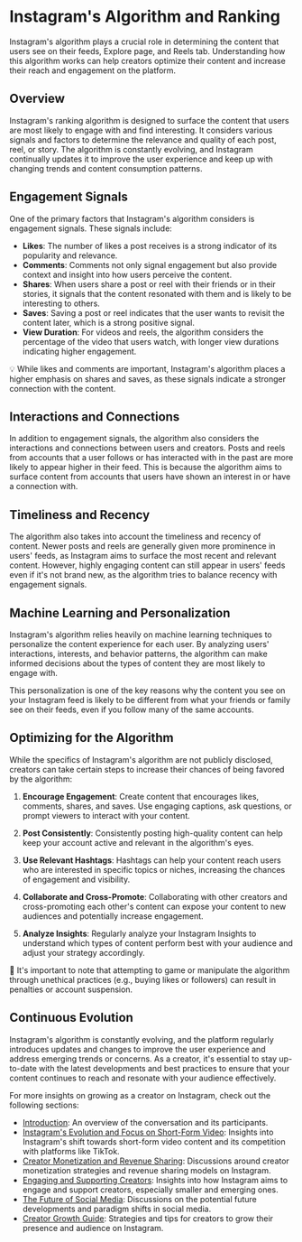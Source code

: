 
# Instagram's Algorithm and Ranking

Instagram's algorithm plays a crucial role in determining the content that users see on their feeds, Explore page, and Reels tab. Understanding how this algorithm works can help creators optimize their content and increase their reach and engagement on the platform.

## Overview

Instagram's ranking algorithm is designed to surface the content that users are most likely to engage with and find interesting. It considers various signals and factors to determine the relevance and quality of each post, reel, or story. The algorithm is constantly evolving, and Instagram continually updates it to improve the user experience and keep up with changing trends and content consumption patterns.

## Engagement Signals

One of the primary factors that Instagram's algorithm considers is engagement signals. These signals include:

- **Likes**: The number of likes a post receives is a strong indicator of its popularity and relevance.
- **Comments**: Comments not only signal engagement but also provide context and insight into how users perceive the content.
- **Shares**: When users share a post or reel with their friends or in their stories, it signals that the content resonated with them and is likely to be interesting to others.
- **Saves**: Saving a post or reel indicates that the user wants to revisit the content later, which is a strong positive signal.
- **View Duration**: For videos and reels, the algorithm considers the percentage of the video that users watch, with longer view durations indicating higher engagement.

<Callout>
💡 While likes and comments are important, Instagram's algorithm places a higher emphasis on shares and saves, as these signals indicate a stronger connection with the content.
</Callout>

## Interactions and Connections

In addition to engagement signals, the algorithm also considers the interactions and connections between users and creators. Posts and reels from accounts that a user follows or has interacted with in the past are more likely to appear higher in their feed. This is because the algorithm aims to surface content from accounts that users have shown an interest in or have a connection with.

## Timeliness and Recency

The algorithm also takes into account the timeliness and recency of content. Newer posts and reels are generally given more prominence in users' feeds, as Instagram aims to surface the most recent and relevant content. However, highly engaging content can still appear in users' feeds even if it's not brand new, as the algorithm tries to balance recency with engagement signals.

## Machine Learning and Personalization

Instagram's algorithm relies heavily on machine learning techniques to personalize the content experience for each user. By analyzing users' interactions, interests, and behavior patterns, the algorithm can make informed decisions about the types of content they are most likely to engage with.

This personalization is one of the key reasons why the content you see on your Instagram feed is likely to be different from what your friends or family see on their feeds, even if you follow many of the same accounts.

## Optimizing for the Algorithm

While the specifics of Instagram's algorithm are not publicly disclosed, creators can take certain steps to increase their chances of being favored by the algorithm:

1. **Encourage Engagement**: Create content that encourages likes, comments, shares, and saves. Use engaging captions, ask questions, or prompt viewers to interact with your content.

2. **Post Consistently**: Consistently posting high-quality content can help keep your account active and relevant in the algorithm's eyes.

3. **Use Relevant Hashtags**: Hashtags can help your content reach users who are interested in specific topics or niches, increasing the chances of engagement and visibility.

4. **Collaborate and Cross-Promote**: Collaborating with other creators and cross-promoting each other's content can expose your content to new audiences and potentially increase engagement.

5. **Analyze Insights**: Regularly analyze your Instagram Insights to understand which types of content perform best with your audience and adjust your strategy accordingly.

<Callout>
🚨 It's important to note that attempting to game or manipulate the algorithm through unethical practices (e.g., buying likes or followers) can result in penalties or account suspension.
</Callout>

## Continuous Evolution

Instagram's algorithm is constantly evolving, and the platform regularly introduces updates and changes to improve the user experience and address emerging trends or concerns. As a creator, it's essential to stay up-to-date with the latest developments and best practices to ensure that your content continues to reach and resonate with your audience effectively.

For more insights on growing as a creator on Instagram, check out the following sections:

- [Introduction](/): An overview of the conversation and its participants.
- [Instagram's Evolution and Focus on Short-Form Video](/short-form-video): Insights into Instagram's shift towards short-form video content and its competition with platforms like TikTok.
- [Creator Monetization and Revenue Sharing](/monetization): Discussions around creator monetization strategies and revenue sharing models on Instagram.
- [Engaging and Supporting Creators](/creator-support): Insights into how Instagram aims to engage and support creators, especially smaller and emerging ones.
- [The Future of Social Media](/future-social-media): Discussions on the potential future developments and paradigm shifts in social media.
- [Creator Growth Guide](/creator-growth-guide): Strategies and tips for creators to grow their presence and audience on Instagram.